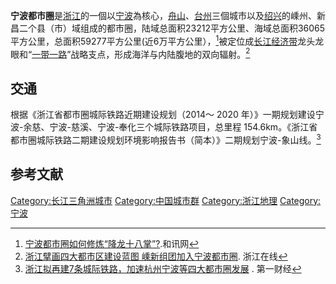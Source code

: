 {{expand|time=2016-06-07T20:40:19+00:00}}
{{Infobox settlement
|name = 宁波都市圈
|image_skyline = {{multiple image
| border = infobox
| total_width = 280
| image_style = border:1;
| perrow = 1/1/1
| image1 = Ningbo South Business District 24-09-2018.jpg
| image2 = Taizhou Sculpture.jpg
| image3 = Zhoushan cityview.jpg
}}
|image_map =
|image_caption = 从上至下图为[[宁波|宁波]]、[[台州|台州]]、[[舟山|舟山]]
| map_caption = 宁波都市圈范围
|subdivision_type = 国家
|subdivision_name = {{flag|CHN}}
-----
|subdivision_type1 = 省份
|subdivision_name1 = [[浙江省|浙江省]]
|subdivision_type2 = 中心城市
|subdivision_name2 = [[宁波|宁波]]
|subdivision_type3 = 副中心城市
|subdivision_name3 = [[台州|台州]]
|subdivision_type4 = 其他城市
|subdivision_name4 = [[舟山|舟山]]、[[嵊州|嵊州]]、[[新昌县|新昌]]
|area_total_km2=23212
|area_total_sq_mi=
|area_blank1_title=建成区
|area_blank1_km2=9635
|area_blank1_sq_mi=
|population_total=1522.7万人
|population_note=
|population_as_of =2017
|population_blank1_title=城镇
|population_blank1=800.5万人
|population_footnotes =
|population_density_metro_km2 = 
|population_density_metro_sq_mi= 
|timezone=[[东八区|东八区]]
|utc_offset=+8
}}

'''宁波都市圈'''是[[浙江|浙江]]的一個以[[宁波|宁波]]為核心，[[舟山|舟山]]、[[台州|台州]]三個城市以及[[绍兴|绍兴]]的嵊州、新昌二个县（市）域组成的都市圈，陆域总面积23212平方公里、海域总面积36065平方公里，总面积59277平方公里(近6万平方公里），<ref>[http://news.hexun.com/2019-03-15/196505681.html 宁波都市圈如何修炼“降龙十八掌”?].和讯网</ref>被定位成[[长江经济带|长江经济带]]龙头龙眼和“[[一带一路|一带一路]]”战略支点，形成海洋与内陆腹地的双向辐射。<ref>[http://cs.zjol.com.cn/lxsh/201902/t20190228_9557619.shtml 浙江擘画四大都市区建设蓝图 嵊新组团加入宁波都市圈]. 浙江在线</ref>

== 交通 ==
{{主条目|宁波都市圈城际铁路}}
根据《浙江省都市圈城际铁路近期建设规划（2014～ 2020 年）》一期规划建设宁波-余慈、宁波-慈溪、宁波-奉化三个城际铁路项目，总里程 154.6km。《浙江省都市圈城际铁路二期建设规划环境影响报告书（简本）》二期规划宁波-象山线。<ref>[https://www.yicai.com/news/100002490.html 浙江拟再建7条城际铁路，加速杭州宁波等四大都市圈发展] {{Wayback|url=https://www.yicai.com/news/100002490.html |date=20190605094452 }}. 第一财经</ref>

== 参考文献 ==
{{Reflist}}

[[Category:长江三角洲城市|Category:长江三角洲城市]]
[[Category:中国城市群|Category:中国城市群]]
[[Category:浙江地理|Category:浙江地理]]
[[Category:宁波|Category:宁波]]